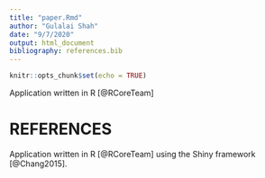 ```yaml
---
title: "paper.Rmd"
author: "Gulalai Shah"
date: "9/7/2020"
output: html_document
bibliography: references.bib
---
```


```r
knitr::opts_chunk$set(echo = TRUE)
```

Application written in R [@RCoreTeam] 

# REFERENCES
Application written in R [@RCoreTeam] using the Shiny framework [@Chang2015].